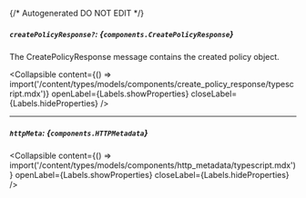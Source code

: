 {/* Autogenerated DO NOT EDIT  */}

##### `createPolicyResponse?`: *{`components.CreatePolicyResponse`}*
The CreatePolicyResponse message contains the created policy object.

<Collapsible content={() => import('/content/types/models/components/create_policy_response/typescript.mdx')} openLabel={Labels.showProperties} closeLabel={Labels.hideProperties} />


---
##### `httpMeta`: *{`components.HTTPMetadata`}*

<Collapsible content={() => import('/content/types/models/components/http_metadata/typescript.mdx')} openLabel={Labels.showProperties} closeLabel={Labels.hideProperties} />



